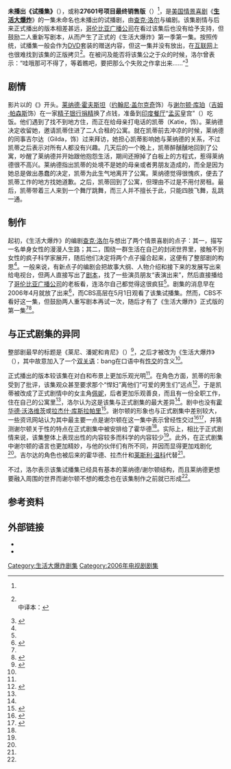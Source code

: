 {{noteTA
|G1=Show
|G2=PP
|T=zh-cn:未播出试播集 (生活大爆炸); zh-tw:未播出試播集 (宅男行不行);zh-hk:未播出試播集 (囧男大爆炸);
|1=zh-cn:生活大爆炸; zh-tw:宅男行不行;zh-hk:囧男大爆炸;
|2=zh-cn:伦纳德; zh-tw:李奧納德;zh-hk:里安納;
|3=zh-tw:霍夫斯塔特;zh-cn:霍夫斯塔特;zh-hk:荷夫斯特;
|4=zh-tw:謝爾頓;zh-cn:谢尔顿;zh-hk:薛爾登;
|5=zh-tw:庫珀;zh-cn:库珀;zh-hk:高栢;
|6=zh-tw:沃洛維茲;zh-cn:沃洛维兹;zh-hk:和路威茲;
|7=zh-tw:拉吉;zh-cn:拉杰什;zh-hk:雷傑;
|8=zh-tw:庫斯拉帕里;zh-cn:库斯拉帕里;zh-hk:高化波里;
}}
{{Infobox television episode 
| Title = Unaired Pilot<br>未播出试播集
| Series = [[生活大爆炸|生活大爆炸]]
| Season = 
| Episode = 
| Airdate = 
| Production = 
| Writer = [[查克·洛尔|查克·洛尔]]、{{link-en|比尔·普拉迪|Bill Prady}}
| Director = {{link-en|詹姆斯·巴罗斯|James Burrows}}<ref name="crew">{{cite web |url=http://www.imdb.com/title/tt2176186/fullcredits |title=The Big Bang Theory (TV Series) Unaired Pilot Full Cast & Crew |work=IMDb |accessdate=2014-06-01 |language=en |archive-date=2013-11-27 |archive-url=https://web.archive.org/web/20131127080427/http://www.imdb.com/title/tt2176186/fullcredits |dead-url=no }}</ref>
| Guests = 
*{{link-en|凡尔纳·沃特森-约翰逊|Vernee Watson-Johnson}} 饰演 阿尔西亚（精子银行接待员）
*无名演员 饰演 化妆品专柜顾客
| Episode list = [[生活大爆炸_(第一季)|生活大爆炸第一季]]<br>[[生活大爆炸集数列表|生活大爆炸集数列表]]
| Image = [[File:Bigbangthoery_originatitlecard.jpg|File:Bigbangthoery originatitlecard.jpg]]
| Caption= 该集片头截图
| Photographer=罗恩·欧文（{{lang|en|Ron Ervin}}）<ref name="crew" />
| Next = 试播集
}}

'''未播出《试播集》'''（{{lang-en|Unaired ''Pilot''}}），或称'''27601号项目最终销售版'''（{{lang-en|Final Sales Version, Project #27601}}）<ref name="Beahm" />，是[[美国|美国]][[情景喜剧|情景喜剧]]《'''[[生活大爆炸|生活大爆炸]]'''》的一集未命名也未播出的试播剧，由[[查克·洛尔|查克·洛尔]]与{{link-en|比尔·普拉迪|Bill Prady}}编剧。该集剧情与后来正式播出的版本相差甚远，[[哥伦比亚广播公司|哥伦比亚广播公司]]在看过该集后也没有给予支持，但鼓励二人重新写剧本，从而产生了正式的《生活大爆炸》第一季第一集。按照传统，试播集一般会作为[[DVD|DVD]]套装的赠送内容，但这一集并没有放出，在[[互联网|互联网]]上也很难找到该集的正版拷贝<ref name="Beahm">{{cite book |url=http://books.google.com.au/books?id=o0XOc2T4QEwC |title=Unraveling the Mysteries of The Big Bang Theory: An Unabashedly Unauthorized TV Show Companion |first=George |last=Beahm |publisher=BenBella Books, Inc., |language=en |isbn=9781936661312 |accessdate=2014-05-31 |archive-date=2014-06-02 |archive-url=https://web.archive.org/web/20140602201052/http://books.google.com.au/books?id=o0XOc2T4QEwC |dead-url=no }}<br>中译本：{{cite book|title=《生活大爆炸》之科学揭秘——GEEK探索频道 |url=https://archive.org/details/shenghuodabaozha0000beah |author=乔治·毕姆 |publisher=世界图书 |date=2012-01 |language=zh-cn |isbn=9787510050725 |others=韩准、徐漪、江业华、叶夜 译}}</ref>。在被问及能否将该集公之于众的时候，洛尔曾表示：“哇哦那可不得了，等着瞧吧，要把那么个失败之作拿出来……”<ref>{{cite news |url=http://www.comicbookresources.com/?page=article&id=17520 |title=CCI: "THE BIG BANG THEORY" |work=Comic Book Resource |date=2008-07-31 |accessdate=2014-06-01 |language=en |quote="Wow that would be something, we will see. Show your failures..." |archive-date=2016-03-10 |archive-url=https://web.archive.org/web/20160310202943/http://www.comicbookresources.com/?page=article&id=17520 |dead-url=no }}</ref>

== 剧情 ==
影片以{{link-en|托马斯·多尔比|Thomas Dolby}}的《{{link-en|她用科学迷了我的眼|She Blinded Me With Science}}》开头。[[莱纳德·霍夫斯坦|莱纳德·霍夫斯坦]]（[[约翰尼·盖尔克奇|约翰尼·盖尔克奇]]饰）与[[谢尔顿·库珀|谢尔顿·库珀]]（[[吉姆·帕森斯|吉姆·帕森斯]]饰）在一家[[精子银行|精子银行]][[捐精|捐精]]换了点钱，准备到[[印度菜|印度餐厅]]“[[孟买|孟买]]皇宫”（{{lang|en|Bombay Palace}}）吃饭。他们遇到了找不到地方住，而正在给母亲打电话的凯蒂（Katie，{{link-en|阿曼达·沃尔什|Amanda Walsh}}饰）。莱纳德决定收留她，邀请凯蒂住进了二人合租的公寓。就在凯蒂前去冲凉的时候，莱纳德的同事吉尔达（Gilda，{{link-en|艾丽斯·巴尔|Iris Bahr}}饰）过来拜访，她担心凯蒂影响她与莱纳德的关系，不过凯蒂之后表示对所有人都没有兴趣。几天后的一个晚上，凯蒂醉醺醺地回到了公寓，吵醒了莱纳德并开始跟他抱怨生活，期间还擦掉了白板上的方程式，惹得莱纳德很不高兴。莱纳德指出凯蒂的处境不是她的母亲或者男朋友造成的，而全是因为她总是做出愚蠢的决定，凯蒂为此生气地离开了公寓。莱纳德觉得很愧疚，便去了凯蒂工作的地方找她道歉。之后，凯蒂回到了公寓，但理由不过是不用付房租。最后，凯蒂带着三人来到一个舞厅跳舞，而三人并不擅长于此，只能四肢飞舞，乱跳一通。

== 制作 ==
起初，《生活大爆炸》的编剧[[查克·洛尔|查克·洛尔]]与{{link-en|比尔·普拉迪|Bill Prady}}想出了两个情景喜剧的点子：其一，描写一名单身女性的漫漫人生路；其二，围绕一群生活在自己的封闭世界里，接触不到女性的疯子科学家展开，随后他们决定将两个点子撮合起来，这便有了整部剧的构思<ref name="Beahm" />。一般来说，有新点子的编剧会把故事大纲、人物介绍和接下来的发展写出来给电视台，但两人直接写出了[[剧本|剧本]]，找了一些演员朋友“表演出来”，然后直接播给了[[哥伦比亚广播公司|哥伦比亚广播公司]]的老板{{link-en|莱斯利·穆恩维斯|Leslie Moonves}}看，连洛尔自己都觉得这很疯狂<ref name="thevariety20090505" />。剧集的消息早在2006年4月就放了出来<ref>{{cite news|url=http://www.thefutoncritic.com/news.aspx?id=7136 |title=Development Update: April 17-19 |work=The Futon Critic |date=2006-04-19 |accessdate=2014-06-01 |language=en |quote=THE BIG BANG THEORY (CBS) - Amanda Walsh (Jenna Halbert on "Sons & Daughters") has landed the female lead in the comedy pilot, about two brilliant theoretical physicists (Johnny Galecki, Jim Parsons) who meet a woman who shows them how little they know about real life. She'll take over for Jodi Lynn O'Keefe as Gilda, said woman in the Warner Bros. Television-based half-hour, which comes from creators Chuck Lorre and Bill Prady. No reason for the change was given, other than it was made after the show's table read Thursday. Walsh's involvement is in second position to her duties on the ABC comedy.}}</ref>，而CBS高层在5月1日观看了该集试播集。然而，CBS不看好这一集，但鼓励两人重写剧本再试一次，随后才有了《生活大爆炸》正式版的第一集<ref name="Beahm" /><ref>{{cite news|url=http://www.thefutoncritic.com/news.aspx?date=05/26/06&id=7165 |title=Development Update: May 22-26 (Weekly Round-Up) |work=The Futon Critic |date=2006-05-26 |accessdate=2014-06-01 |language=en |quote=THE BIG BANG THEORY (CBS) - The Eye has commissioned a new pilot for the comedy project, about two brilliant theoretical physicists who meet a woman who shows them how little they know about real life. It's understood the role of said woman, originally played by Amanda Walsh, is being recast. No reason for the change was given. Jim Parsons and Johnny Galecki star in the Warner Bros. Television-based half-hour, which comes from creators Bill Prady and Chuck Lorre.}}</ref>。

== 与正式剧集的异同 ==
{{quote box|align=left|width=200px|我们大概在两年半前制作了大爆炸的试播集，但那集烂透了……其中只有两个人值得称道，也就是约翰尼和吉姆。我们后来把整部剧推翻重写，幸运的是，我们遇到了凯莉、西蒙和昆瑙。|编剧查克·洛尔，2008年<ref>{{cite news |url=http://www.comicbookresources.com/?page=article&id=17520 |title=CCI: "THE BIG BANG THEORY" |work=Comic Book Resource |date=2008-07-31 |accessdate=2014-06-01 |language=en |quote="We did the 'Big Bang Pilot' about two and a half years ago, and it sucked...but there were two remarkable things that worked perfectly, and that was Johnny and Jim. We rewrote the thing entirely, and then we were blessed with Kaley and Simon and Kunal." |archive-date=2016-03-10 |archive-url=https://web.archive.org/web/20160310202943/http://www.comicbookresources.com/?page=article&id=17520 |dead-url=no }}</ref>}}

整部剧最早的标题是《莱尼、潘妮和肯尼》（{{lang|en|''Lenny, Penny and Kenny''}}）<ref name="thevariety20090505">{{cite news|url=http://variety.com/2009/tv/news/big-bang-theory-we-didnt-anticipate-how-protective-the-audience-would-feel-toward-our-guys-26223/ |title=‘Big Bang Theory’: ‘We didn’t anticipate how protective the audience would feel about our guys’ |work=The Variety |date=2009-05-05 |accessdate=2014-06-01 |language=en |archiveurl=https://archive.is/20120525183922/http://weblogs.variety.com/season_pass/2009/05/big-bang-theory-we-didnt-anticipate-how-protective-the-audience-would-feel-toward-our-guys.html |archivedate=2012-05-25 |deadurl=no }}</ref>，之后才被改为《生活大爆炸》（{{lang|en|''The Big Bang Theory''}}），其中故意加入了一个[[双关语|双关语]]：bang在口语中有[[性交|性交]]的含义<ref name="Beahm" />。

正式播出的版本较该集在对白和布景上更加乐观光明<ref name="Beahm" />。在角色方面，凯蒂的形象受到了批评，该集观众甚至要求那个“悍妇”离他们“可爱的男生们”远点<ref>{{cite web |url=https://tv.yahoo.com/news/fun-tv-facts-most-people-dont-know-big-20101215-160200-176.html |title=Fun TV Facts--What Most People Don't Know About "The Big Bang Theory" |work=YAHOO! TV |first=Valerie |last=David |date=2010-12-15 |accessdate=2014-06-01 |language=en |archive-date=2013-08-07 |archive-url=https://web.archive.org/web/20130807112204/http://tv.yahoo.com/news/fun-tv-facts-most-people-dont-know-big-20101215-160200-176.html |dead-url=no }}</ref>，于是凯蒂被改成了正式剧情中的女主角[[佩妮|佩妮]]，后者更加乐观善良，而且有一份全职工作，住在自己的公寓里<ref name="Beahm" />，洛尔认为这是该集与正式剧集的最大差异<ref name="thevariety20090505" />。剧中也没有[[霍华德·沃洛维茨|霍华德·沃洛维茨]]或[[拉杰什·库斯拉帕里|拉杰什·库斯拉帕里]]<ref>{{cite web |url=http://www.hypable.com/2012/06/28/cursed-pilots-unaired-episodes-of-the-shows-we-know-so-well/ |title=Unaired pilots: Five very different episodes of shows we know so well |work=hypable |first=Tariq |last=Kyle |date=2012-02-28 |accessdate=2014-06-01 |language=en |archive-url=https://web.archive.org/web/20140718034149/http://www.hypable.com/2012/06/28/cursed-pilots-unaired-episodes-of-the-shows-we-know-so-well/ |archive-date=2014-07-18 |dead-url=yes }}</ref>。谢尔顿的形象也与正式剧集中差别较大，一些资讯网站认为其中最主要一点是谢尔顿在这一集中表示曾经性交过<ref>{{cite web |url=http://laughingsquid.com/the-un-aired-television-pilot-for-big-bang-theory-is-quite-different-from-what-eventually-aired/ |title=The Un-Aired Television Pilot For ‘Big Bang Theory’ Is Quite Different From What Eventually Aired |work=Laughing Squid |first=Lori |last=Dorn |date=2013-02-13 |accessdate=2014-06-01 |language=en |quote=what’s most striking is that Sheldon had sex. |archive-date=2014-05-06 |archive-url=https://web.archive.org/web/20140506121843/http://laughingsquid.com/the-un-aired-television-pilot-for-big-bang-theory-is-quite-different-from-what-eventually-aired/ |dead-url=no }}</ref><ref name="Cronin2013">{{cite web |url=http://spinoff.comicbookresources.com/2013/11/20/tv-legends-revealed-big-bang-theorys-sheldon-originally-had-a-sex-drive/?utm_source=zergnet.com&utm_medium=referral&utm_campaign=zergnet_111391 |title=‘Big Bang Theory’s’ Sheldon Originally Had a Sex Drive |work=Spinoff Online |first=Brian |last=Cronin |date=2013-11-20 |accessdate=2014-06-01 |language=en |archive-date=2014-06-06 |archive-url=https://web.archive.org/web/20140606023930/http://spinoff.comicbookresources.com/2013/11/20/tv-legends-revealed-big-bang-theorys-sheldon-originally-had-a-sex-drive/?utm_source=zergnet.com&utm_medium=referral&utm_campaign=zergnet_111391 |dead-url=no }}</ref>，并猜测谢尔顿关于性的特点在正式剧集中被安排给了霍华德<ref name="Cronin2013" />。实际上，相比于正式剧情来说，该集整体上表现出性的内容较多而科学的内容较少<ref name="Beahm" />。此外，在正式剧集中谢尔顿的语言也更加精妙，与他的伙伴们有所不同，并因而显得更加戏剧化<ref name="Beahm" />。吉尔达的角色也被后来的霍华德、拉杰什和[[生活大爆炸角色列表|莱斯利·温科]]代替<ref name="Beahm" />。

不过，洛尔表示该集试播集已经具有基本的莱纳德/谢尔顿结构，而且莱纳德更想要融入周围的世界而谢尔顿不想的概念也在该集制作之前就已形成<ref name="thevariety20090505" />。

== 参考资料 ==
{{reflist}}

== 外部链接 ==
*{{imdb name|id=2176186|name=The Big Bang Theory: Unaired Pilot}}{{en}}
*{{douban|title=生活大爆炸 未播出首集 The Big Bang Theory Unaired Pilot}}

{{生活大爆炸}}

[[Category:生活大爆炸剧集|Category:生活大爆炸剧集]]
[[Category:2006年电视剧剧集|Category:2006年电视剧剧集]]